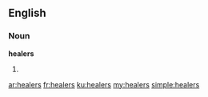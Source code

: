 ==English==
===Noun===
'''healers'''

# {{plural of|[[healer]]}}

[[ar:healers]]
[[fr:healers]]
[[ku:healers]]
[[my:healers]]
[[simple:healers]]
